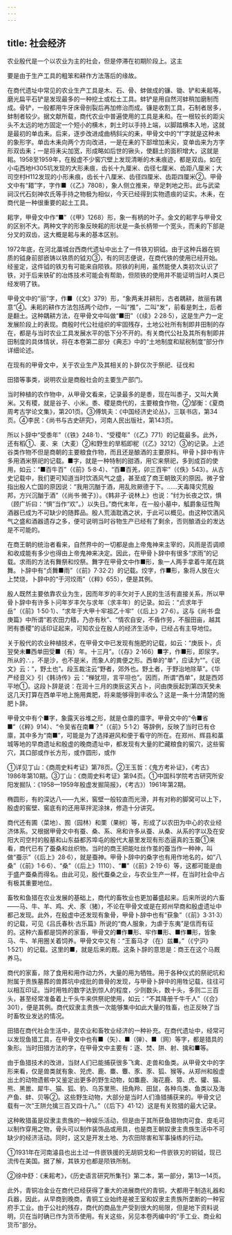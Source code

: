 ```yaml
---
---
---
```

title: 社会经济
---



农业殷代是一个以农业为主的社会，但是停滞在初期阶段上。这主

要是由于生产工具的粗笨和耕作方法落后的缘故。

在商代遗址中常见的农业生产工具是木、石、骨、蚌做成的镰、锄、铲和耒耜等。磨光扁平石铲是发现最多的一种挖土或松土工具。蚌铲是用自然河蚌稍加磨制而成。骨铲，一般都用牛牙床骨剖裂后再加修治而成。镰是收割工具，石制者居多，蚌制者较少。据文献所载，商代农业中普遍使用的工具是耒和。在一根较长的距尖头不太远的地方固定一个短小的横木，刺土时以手持上端，以脚踏横本入地，这就是最初的单齿耒。后来，逐步改进成曲柄斜尖的耒，甲骨文中的“f”字就是这种未的象形字。单齿木耒向两个方向改进，一是在耒的下部增加耒尖，变单齿来为方字形双齿耒；一是将耒尖加宽，形成略如后世的锹头，使翻土的面积增大，这就是耜。1958至1959年，在殷虚不少窖穴壁上发现清晰的木耒痕迹，都是双齿。如在小屯西地H305坑发现的大形耒痕，齿长十九厘米、齿径七厘米、齿距八厘米；大司空村H112发现的小形耒痕，齿长十八厘米、齿径四厘米、齿距四厘米②。甲骨文中有“耤”字，字作■（《乙》7808），象人侧立推来，举足刺地之形。此与武梁祠汉代石刻神农氏等手持之物极为相似，今天已经得到实物遗痕的证实。木耒，在商代是一种很重要的起土工具。

耜字，甲骨文中作“■”（《甲》1268）形，象一有柄的叶子。金文的耜字与甲骨文的区别不大。两种文字的形象反映耜的形状是一条长柄带一个宽头，而耒的下部是分叉的双齿，这大概是耜与耒的基本区别。

1972年底，在河北藁城台西商代遗址中出土了一件铁刃铜钺。由于这种兵器在铜质的钺身前部嵌铸以铁质的钺刃③，有的同志便说，在商代铁的使用已经开始。经鉴定，这件钺的铁刃有可能来自陨铁。陨铁的利用，虽然能使人类初次认识了铁，对于后来铁矿的冶炼技术可能会有帮助，但陨铁的使用并不能证明当时人类已经发明了铁。

甲骨文中的“丽”字，作■（《文》379）形，“象两耒并耕形，古者耦耕，故丽有耦意”④。耒耜的耕作方法包括两个动作，一叫“推”，二叫“发”，前看是刺土，后者是翻土。这种耦耕方法，在甲骨文中叫做“■田”（《续》2·28·5），这是生产力一定发展阶段上的表现。商殷时代公社组织的牢固残存，土地公社所有制即井田制的存在，都是与当时农业工具发展水平的低下分不开的。有关商代公社及其所有制即井田制度的具体情状，将在本卷第二部分《典志》中的“土地制度和赋税制度”部分作详细论述。

在现有的甲骨文中，关于农业生产及其相关的卜辞仅次于祭祀、征伐和

田猎等事类，说明农业是商殷社会的主要生产部门。

当时种植的农作物中，从甲骨文看来，记录最多的是黍，现在叫黍子，又叫大黄米。又有稷，就是谷子、小米。黍、稷是商代的，主要粮食作物，②邹衡：《夏商周考古学论文集》，第201页。③傅筑夫：《中国经济史论丛》，三联书店，第34页。④李民：《尚书与古史研究》，河南人民出版社，第143页。

所以卜辞中“受黍年”（《铁》248·1）、“受稷年”（《乙》771）的记载最多。此外，还有稻①、麦、来（大麦）②和野生的旱稻即秜（《乙》3212）③的记录。上述谷类作物不但是商朝的主要粮食作物，而且还是酿酒的主要原料。甲骨卜辞中有许多用酒米祭祀的记载。■字，就是一种特制的甜酒，用它来祭祀，多到成百的使用，如云：“■百牛百”（《前》5·8·4）、“百■百羌，卯三百牢”（《佚》543）。从古史记载中，我们更可知道当时饮酒风气之盛，甚至成了商王朝致灭的原因。微子曾指出殷人亡国的原因说：“我用沉酗于酒，用乱败厥德于下。……天毒降灾荒殷邦，方兴沉酗于酒”（《尚书·微子》）。《韩非子·说林上》也说：“纣为长夜之饮，惧（顾广圻曰：“惧”当作“欢”。）以失日。”商代末年，在一般小墓中，觚爵象征性陶酒器已成为不可缺少的随葬品。殷人荒湎耽酒之状，于此可以概见。由这种饮酒风气之盛和酒器遗存之多，便可说明当时谷物生产已经有了剩余，否则酿酒业的发达是不可能的。

在商王朝的统治者看来，自然界中的一切都是由上帝鬼神来主宰的，风雨是否调顺和收成能有多少也得由上帝鬼神来决定。因此，在甲骨卜辞中有很多“求雨”的记载。求雨的方法有舞祭和烄祭。舞字在甲骨文中作■形，象一人两手拿着牛尾在跳舞。卜辞中有“贞舞■雨”（《前》7·32·2）的记载。烄字，作■形，象将人放在火上焚烧，卜辞中的“于河烄雨”（《粹》655），便是其例。

殷人既然主要依靠农业为生，因而年岁的丰欠对于人民的生活有直接关系，所以甲骨卜辞中有许多卜问年岁丰欠与求年（求丰年）的记录。如云：“贞求年于岳”（《前》1·50·1）、“求年于大甲十牢祖乙十牢”（《后上》27·6）。这与《尚书·盘庚篇》中所谓“若农田力穑，乃亦有秋”、“情农自安，不昏作劳，不服田亩，越其罔有黍稷”的话印证起来，可知农业在殷人的经济生活中，已经占有主导地位。

关于殷代的农业种植技术，在甲骨文中已发现有施肥的记载，如云：“庚辰卜，贞翌癸未■西单田受■（有）年。十三月”。（《存》2·166）■字，作■形，即尿字。所从的∴，不是沙，也不是米，而象人的粪便之形。西单的“单”，应读为“”。《说文》云：“，野土也”。段玉裁注云“野者，郊外也。野土者，于野治地除草”。《华严经音义》引《韩诗传》云：“椫犹坦，言平坦也”。因而，所谓“西单”，就是西郊平地①。这段卜辞是说：在润十三月的庚辰这天占卜，问由庚辰起到第四天癸未这几天打算在西单平地上施用粪肥，将来能够得到丰收么？这是一条十分清楚的施肥卜辞。

甲骨文中有个■字，象露天谷堆之形，就是仓廪的廪字。甲骨文中的“令■省■”（《粹》914）、“令吴省在南■？”（《前》5·1·2）等辞例，反映了当时已有仓廪，其中多为“南■”，可能是为了选择避风和便于看守的所在。在郑州、辉县和藁城等地的早商遗址和殷虚的晚商遗址中，都发现有大量的贮藏粮食的窖穴，这些窖穴，其口部或作长方形，或作圆形，或作

①详见丁山：《商周史料考证》第78页。②王玉哲：《鬼方考补证》，《考古》1986年第10期。③丁山：《商周史料考证》第94页。①中国科学院考古研究所安阳发掘队：《1958—1959年殷虚发掘简报》，《考古》）1961年第2期。

椭圆形，有的深达八——九米，窖壁一般较直而光滑，并有对称的脚窝可以上下，殷虚的窖壁、窖底有的还用草拌泥涂抹，修造十分讲究。

商代还有圃（菜地）、囿（园林）和栗（果树）等，形成了以农田为中心的农业经济体系。又根据甲骨文中有蚕、桑、系、帛和许多从蚕、从桑、从系的字以及在安阳大司空村的殷墓和山东益都苏埠屯的殷代大墓里发现有形态逼真的玉蚕①来看，商代已有了蚕桑和丝织物。当时的商王把能吐丝作茧的蚕当作一种神，叫做“蚕示”（《后上》28·6），就是蚕神。甲骨卜辞中的桑字也有用作地名的，如“八桑”（《前》1·6·6）、“桑”（《后上》1110）、“■”（《前》2·19·6）等，这都可能是由于盛产蚕桑而得名。由此可见，殷代蚕桑之业，与农业生产一样，在当时社会中占有极其重要地位。

畜牧和鱼猎在农业发展的基础上，商代的畜牧业也更加蕃盛起来。后来所说的六畜——马、牛、羊、鸡、犬、豕（猪），不论在甲骨文或是在郑州早商和殷虚遗址中都己发现。此外，在殷虚中还发现有象骨，甲骨卜辞中也有“获象”（《前》3·31·3）的记载，可见《吕氏春秋·古乐篇》所说的“商人服象，为虐于东夷”是信而有征的。这种六畜都是饲养的家畜，甲骨文的■作■形、牢作■形、■作■形，皆象马、牛、羊用圈关着饲养。甲骨文中又有：“王畜马才（在）兹■。”（《宁沪》1·521）的记载。这里的■，就是后来的厩。这条卜辞的意思是：商王在这个马厩养马。

商代的家畜，除了食用和用作动力外，大量的用为牺牲。用于各种仪式的祭祀坑和附属于贵族墓葬的兽葬坑中成批的兽骨的发现，与甲骨卜辞中的用牲记载，往往可以相互印证。当时用牲的数字达到惊人的程度，少则数头，数十头，多则二三百头，甚至经常准备着上千头牛来供祭祀使用，如云：“不其降册千牛千人”（《合》301），便是其例。商代奴隶主贵族一次能够集中如此大量的牲畜，也正反映了当时畜牧业发达的情况。

田猎在商代社会生活中，是农业和畜牧业经济的一种补充。在商代遗址中，经常可以发现鱼猎工具，在甲骨文中也有■（矢）、■（弹）、■（网）等字，都是猎具的象形。当时田猎方法的字，在甲骨文中主要有：逐、焚、阱、射、擒和■等。

由于鱼猎技术的改进，当财人们已能捕获很多飞禽、走兽和鱼类。从甲骨文中的字形来看，仅是兽类就有象、兕虎、鹿、麋、麞、豕、豕、狐、猴等。从郑州和殷虚出土的动物遗骸中又鉴定出更多的野生动物，如麋鹿、海花鹿、獐、虎、貛、猫、熊、黑巤、犀牛、猫、狐、豹、乌苏里熊、扭角羚、田鼠，各种鸟类、鱼类以及海产鱼、蚌、贝等②。这些野生动物，大部分是当时人们渔猎捕获来的。甲骨文记载有一次“王阱允擒三百又四十八。”（《后下》41·12）这是有关败猎的最大记录。

这种畋猎虽是奴隶主贵族的一种娱乐活动，但是由于其所获鱼猎物肉可食、皮毛可以制作穿用之物，骨头可以制作装饰品或用具，也是商王朝奴隶主贵族生活中不可缺少的经济活动。同时，这又是开发土地、为农田除害和军事操练的行动。

①1931年在河南濬县也出土过一件嵌铁援的无胡铜戈和一件嵌铁刃的铜钺，现已流传在美国。据了解，其铁刃也都是陨铁所制。

②徐中舒：《耒耜考》，《历史语言研究所集刊》第二本，第一部分，第13—14页。

此外，青铜冶金业在商代已经获得了重大的进展商代的青铜，大都用于制造礼器和兵器，因此，从早商到晚商，青铜工业始终是被王室和奴隶主贵族所垄断的一种官府手工业。由于公社的残存，商代的商品生产受到很大的局限，但是地下资料说明，贝在当时确已作为货币使用。有关这些，另见本卷丙编中的“手工业、商业和货币”部分。